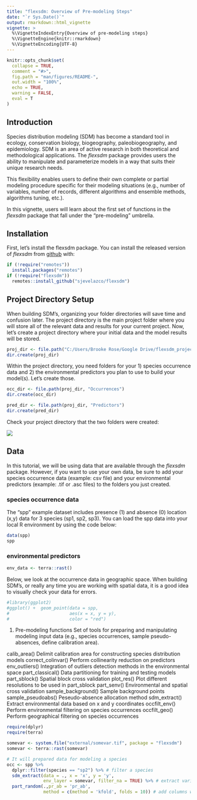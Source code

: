 ```yaml
---
title: "flexsdm: Overview of Pre-modeling Steps"
date: "`r Sys.Date()`"
output: rmarkdown::html_vignette
vignette: >
  %\VignetteIndexEntry{Overview of pre-modeling steps}
  %\VignetteEngine{knitr::rmarkdown}
  %\VignetteEncoding{UTF-8}
---
```


```r
knitr::opts_chunk$set(
  collapse = TRUE,
  comment = "#>",
  fig.path = "man/figures/README-",
  out.width = "100%",
  echo = TRUE,
  warning = FALSE,
  eval = T
)
```

## Introduction

Species distribution modeling (SDM) has become a standard tool in ecology, conservation biology, biogeography, paleobiogeography, and epidemiology. SDM is an area of active research in both theoretical and methodological applications. The *flexsdm* package provides users the ability to manipulate and parameterize models in a way that suits their unique research needs. 

This flexibility enables users to define their own complete or partial modeling procedure specific for their modeling situations (e.g., number of variables, number of records, different algorithms and ensemble methods, algorithms tuning, etc.).

In this vignette, users will learn about the first set of functions in the *flexsdm* package that fall under the "pre-modeling" umbrella. 

## Installation

First, let's install the flexsdm package. You can install the released version of *flexsdm* from [github](https://github.com/sjevelazco/flexsdm) with:

```r
if (!require("remotes"))
  install.packages("remotes")
if (!require("flexsdm"))
  remotes::install_github("sjevelazco/flexsdm")
```

## Project Directory Setup

When building SDM's, organizing your folder directories will save time and confusion later. The project directory is the main project folder where you will store all of the relevant data and results for your current project. Now, let's create a project directory where your initial data and the model results will be stored. 

```r
proj_dir <- file.path("C:/Users/Brooke Rose/Google Drive/flexsdm_project") # customize the folder path for your workspace
dir.create(proj_dir)
```

Within the project directory, you need folders for your 1) species occurrence data and 2) the environmental predictors you plan to use to build your model(s). Let's create those. 

```r
occ_dir <- file.path(proj_dir, "Occurrences")
dir.create(occ_dir)

pred_dir <- file.path(proj_dir, "Predictors")
dir.create(pred_dir)
```

Check your project directory that the two folders were created:  

![](C:/Users/Brooke Rose/Google Drive/Franklin_grant/project/images/folder_create_tutorial.png)

## Data 

In this tutorial, we will be using data that are available through the *flexsdm* package. However, if you want to use your own data, be sure to add your species occurrence data (example: csv file) and your environmental predictors (example: .tif or .asc files) to the folders you just created.

### species occurrence data

The "spp" example dataset includes presence (1) and absence (0) location (x,y) data for 3 species (sp1, sp2, sp3). You can load the spp data into your local R environment by using the code below:

```r
data(spp)
spp
```

### environmental predictors

```r
env_data <- terra::rast()
```

Below, we look at the occurrence data in geographic space. When building SDM's, or really any time you are working with spatial data, it is a good idea to visually check your data for errors. 
```r
#library(ggplot2)
#ggplot() +  geom_point(data = spp,
#                       aes(x = x, y = y),
#                       color = "red")
```

1. Pre-modeling functions
Set of tools for preparing and manipulating modeling input data (e.g., species occurrences, sample pseudo-absences, define calibration area).

calib_area() Delimit calibration area for constructing species distribution models
correct_colinvar() Perform collinearity reduction on predictors
env_outliers() Integration of outliers detection methods in the environmental space
part_classical() Data partitioning for training and testing models
part_sblock() Spatial block cross validation
plot_res() Plot different resolutions to be used in part_sblock
part_senv() Environmental and spatial cross validation
sample_background() Sample background points
sample_pseudoabs() Peseudo-absence allocation method
sdm_extract() Extract environmental data based on x and y coordinates
occfilt_env() Perform environmental filtering on species occurrences
occfilt_geo() Perform geographical filtering on species occurrences



```r
require(dplyr)
require(terra)

somevar <- system.file("external/somevar.tif", package = "flexsdm")
somevar <- terra::rast(somevar)

# It will prepared data for modeling a species
occ <- spp %>% 
  dplyr::filter(species == "sp2") %>% # filter a species
  sdm_extract(data = ., x = 'x', y = 'y', 
              env_layer = somevar, filter_na = TRUE) %>% # extract variables values
  part_random(.,pr_ab = 'pr_ab', 
              method = c(method = 'kfold', folds = 10)) # add columns with partition
```
